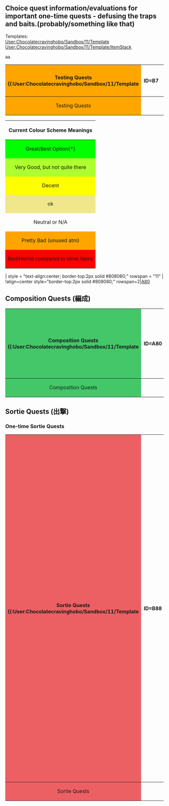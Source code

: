 ==Choice quest information/evaluations for important one-time quests - defusing the traps and baits.(probably/something like that)==

Templates:
<br>[[User:Chocolatecravinghobo/Sandbox/11/Template]]
<br>[[User:Chocolatecravinghobo/Sandbox/11/Template/ItemStack]]


{{:User:Chocolatecravinghobo/Sandbox/11/Template/ItemStack|{{Item/Card|Development Material|size=75px}}|2|8}}

aa


{| border="1" cellpadding="1" cellspacing="1" class="article-table" 
|-
!align=center colspan=7 style="background:Orange"|Testing Quests
{{:User:Chocolatecravinghobo/Sandbox/11/Template
|ID=B7
|Bad=a
|Choice_1_reward_1={{QuestRewardItem|Development Material|qty=2|stars=8}}
|Choice_1_reward_1_color=red
|Choice_1_reward_2={{QuestRewardItem|Development Material|qty=7|stars=8}}
|Choice_1_comment=finally
|Choice_2_reward_1={{QuestRewardItem|Development Material|qty=4|stars=3}}
|Choice_2_reward_1_color=brown
|Choice_2_reward_2={{QuestRewardItem|Development Material|qty=2|stars=6}}
|Choice_2_reward_2_color=orange
|Choice_2_comment=this took all night to get working
}}
{{:User:Chocolatecravinghobo/Sandbox/11/Template
|ID=B8
|Warning=yea nah don't do this quest
|Choice_1_reward_1={{QuestRewardItem|Development Material|qty=2|stars=5}}
|Choice_1_reward_1_color=red
|Choice_1_reward_2={{QuestRewardItem|Development Material|qty=7}}
|Choice_1_reward_3={{QuestRewardItem|Development Material|stars=6}}
|Choice_1_reward_3_color=yellow
|Choice_1_comment=now I can sleep
}}
|-
!align=center colspan="7" style="background:Orange"|Testing Quests
|}

<!--
{{:User:Chocolatecravinghobo/Sandbox/11/Template
|ID=
|Bad=a
|Choice_1_reward_1={{QuestReward||qty=|stars=}}
|Choice_1_reward_1_color=
|Choice_1_reward_2={{QuestReward||qty=|stars=}}
|Choice_1_reward_2_color=
|Choice_1_reward_3=
|Choice_1_reward_3_color=
|Choice_1_comment=

|Choice_2_reward_1={{QuestReward||qty=|stars=}}
|Choice_2_reward_1_color=
|Choice_2_reward_2={{QuestReward||qty=|stars=}}
|Choice_2_reward_2_color=
|Choice_2_reward_3={{QuestReward||qty=|stars=}}
|Choice_2_reward_3_color=
|Choice_2_comment=
}}
-->

{| border="1" cellpadding="1" cellspacing="1" class="article-table"
|-
!align=center|Current Colour Scheme Meanings
|-
|align=center style="background:lime"|Great/Best Option(*)
|-
|align=center style="background:greenyellow"|Very Good, but not quite there
|-
|align=center style="background:yellow"|Decent
|-
|align=center style="background:khaki"|ok
|-
|align=center |Neutral or N/A
|-
|align=center style="background:orange"|Pretty Bad (unused atm)
|-
|align=center style="background:red"|Bad/Horrid compared to other items
|}



| style = "text-align:center; border-top:2px solid #808080;" rowspan = "11" |
!align=center style="border-top:2px solid #808080;" rowspan=2|[[Quests#A80|A80]]


{{Detail|button=true|target=lesser|show_text=Showing less important quests|hide_text=Show less important quests|}}

==Composition Quests (編成)==
{{QuestHeader|Composition}}

{| border="1" cellpadding="1" cellspacing="1" class="article-table"
|-
!align=center colspan=7 style="background:#43C769"|Composition Quests {{Detail|button=true|target=lesser|show_text=Showing less important quests|hide_text=Show less important quests|}}
{{:User:Chocolatecravinghobo/Sandbox/11/Template
|ID=A80
|Choice_1_reward_1={{QuestRewardEquip|F6F-3}}
|Choice_1_reward_1_color=
|Choice_1_reward_2={{QuestRewardEquip|F4U-1D}}
|Choice_1_reward_2_color=lime
|Choice_1_comment=[[F4U-1D]] is a great fighter-bomber, only available here and {{ShipLink|Intrepid}} stock.<br><br>[[F6F-3]] is available from the next Saratoga quest, stock from {{ShipLink|Intrepid}} and can be converted from [[F4F-4]].

|Choice_2_reward_1={{QuestRewardEquip|TBF}}
|Choice_2_reward_1_color=lime
|Choice_2_reward_2={{QuestRewardItem|New Model Aerial Armament Material}}
|Choice_2_reward_2_color=
|Choice_2_comment=Need a total of 3 TBF for quests [[Quests#F62|F62]] & [[Quests#F91|F91]].<br>If you already have 3 or more [[TBF]] then you ''can'' grab the Air Mats.
}}
{{:User:Chocolatecravinghobo/Sandbox/11/Template
|ID=A82
|Bad=a
|Choice_1_reward_1={{QuestRewardItem|Food Supply Ship Irako|qty=2}}
|Choice_1_reward_1_color=
|Choice_1_reward_2={{QuestRewardItem|Furniture Fairy}}
|Choice_1_reward_2_color=lime
|Choice_1_reward_3={{QuestRewardItem|New Model Gun Mount Improvement Material}}
|Choice_1_reward_3_color=yellow
|Choice_1_comment=Easy Furniture fairy. <br><br>Grab gun mat if you don't care about furniture whatsoever
}}
{{:User:Chocolatecravinghobo/Sandbox/11/Template
|ID=A83
|Bad=a
|Choice_1_reward_1={{QuestRewardEquip|Combat Ration (Special Onigiri)|qty=2}}
|Choice_1_reward_1_color=
|Choice_1_reward_2={{QuestRewardItem|Furniture Fairy}}
|Choice_1_reward_2_color=lime
|Choice_1_comment=Rations are temporary, Furniture is forever.
}}
{{:User:Chocolatecravinghobo/Sandbox/11/Template
|ID=A90
|Bad=a
|Choice_1_reward_1={{QuestRewardEquip|Combat Ration|qty=2}}
|Choice_1_reward_1_color=
|Choice_1_reward_2={{QuestRewardItem|Instant Repair Material|qty=3}}
|Choice_1_reward_2_color=
|Choice_1_comment=Likely Combat Ration for 1-2 days of easy upgrade +1 screw.<br>Instant Repair if full on equipment
}}
{{:User:Chocolatecravinghobo/Sandbox/11/Template
|ID=A91
|Bad=a
|Choice_1_reward_1={{QuestRewardItem|Instant Repair Material|qty=5}}
|Choice_1_reward_1_color=
|Choice_1_reward_2={{QuestRewardItem|Furniture Fairy}}
|Choice_1_reward_2_color=lime
|Choice_1_comment=Damage is temporary, Furniture is forever.
}}
{{:User:Chocolatecravinghobo/Sandbox/11/Template
|ID=A92
|Bad=a
|Choice_1_reward_1={{QuestRewardEquip|41cm Twin Gun Mount|qty=2}}
|Choice_1_reward_1_color=
|Choice_1_reward_2={{QuestRewardItem|New Model Gun Mount Improvement Material}}
|Choice_1_reward_2_color=lime
|Choice_1_reward_3={{QuestRewardItem|Development Material|qty=8}}
|Choice_1_reward_3_color=
|Choice_1_comment=No contest
}}
|-
!align=center colspan=7 style="background:#43C769"|Composition Quests {{Detail|button=true|target=lesser|show_text=Showing less important quests|hide_text=Show less important quests|}}
|}

==Sortie Quests (出撃)==
===One-time Sortie Quests===
{{QuestHeader|Sortie|One-time Sortie}}

{| border="1" cellpadding="1" cellspacing="1" class="article-table"
|-
!align=center colspan=7 style="background:#EC6063"|Sortie Quests {{Detail|button=true|target=lesser|show_text=Showing less important quests|hide_text=Show less important quests|}}
{{:User:Chocolatecravinghobo/Sandbox/11/Template
|ID=B88
|Choice_1_reward_1={{QuestRewardEquip|Type 2 Seaplane Fighter Kai}}
|Choice_1_reward_1_color=yellow
|Choice_1_reward_2={{QuestRewardEquip|PBY-5A Catalina}}
|Choice_1_reward_2_color=yellowgreen
|Choice_1_comment=Seaplane Fighters are important, you want up to 8 of them.<br>{{Equipment/Link|Type 2 Seaplane Fighter Kai}} can be can be converted from {{Equipment/Link|Type 0 Reconnaissance Seaplane}}.<br>This gives you an easy quick one and saves time & screws.<br><br>{{Equipment/Link|PBY-5A Catalina}} is a LBAS range extender which is useful and important, though just a worse version of {{Equipment/Link|Type 2 Large Flying Boat}}. <br>However {{Equipment/Link|PBY-5A Catalina}} is currently only obtainable from here and may not be obtainable at all in the future.<br><br>No obvious choice here but I lean on recommending picking {{Equipment/Link|PBY-5A Catalina}} and then making at least two {{Equipment/Link|Type 2 Seaplane Fighter Kai}} through Akashi.
}}
{{:User:Chocolatecravinghobo/Sandbox/11/Template
|ID=B89
|Bad=a
|Choice_1_reward_1={{QuestRewardEquip|Improved Kanhon Type Turbine}}
|Choice_1_reward_1_color=lime
|Choice_1_reward_2={{QuestRewardEquip|Enhanced Kanhon Type Boiler}}
|Choice_1_reward_2_color=yellow
|Choice_1_comment=The boiler and its better version are stock equipment of many ships. For some, Turbines may be harder to come by. However both are for increasing the speed of ships though.<br>Both craftable development.
}}
{{:User:Chocolatecravinghobo/Sandbox/11/Template
|ID=B95
|Bad=a
|Choice_1_reward_1={{QuestRewardEquip|Kyoufuu Kai}}
|Choice_1_reward_1_color=lime
|Choice_1_reward_2={{QuestRewardEquip|New Kanhon Design Anti-torpedo Bulge (Medium)}}
|Choice_1_reward_2_color=red
|Choice_1_comment=Free High-tier seaplane fighter<br>The bulge is bait for the lesser-informed.
}}
{{:User:Chocolatecravinghobo/Sandbox/11/Template
|ID=B101
|Bad=a
|Choice_1_reward_1={{QuestRewardItem|Medal}}
|Choice_1_reward_1_color=
|Choice_1_reward_2={{QuestRewardItem|New Model Gun Mount Improvement Material}}
|Choice_1_reward_2_color=
|Choice_1_reward_3={{QuestRewardEquip|Type 0 Fighter Model 63 (Fighter-bomber)}}
|Choice_1_reward_3_color=yellow
|Choice_1_comment=You'll likely never use it but it's worth more & rarer than the other two items.<br>However, you are already guaranteed a [[Type 0 Fighter Model 63 (Fighter-bomber)]] from [[Quests#B96|B96]].<br>If you think its worthless and you're never going to need it, grab either other option.
}}
{{:User:Chocolatecravinghobo/Sandbox/11/Template
|ID=B102
|Bad=a
|Choice_1_reward_1=
|Choice_1_reward_1_color=
|Choice_1_reward_2=
|Choice_1_reward_2_color=
|Choice_1_reward_3=
|Choice_1_reward_3_color=
|Choice_1_comment=
}}
{{:User:Chocolatecravinghobo/Sandbox/11/Template
|ID=B103
|Bad=a
|Choice_1_reward_1=
|Choice_1_reward_1_color=
|Choice_1_reward_2=
|Choice_1_reward_2_color=
|Choice_1_comment=
}}
{{:User:Chocolatecravinghobo/Sandbox/11/Template
|ID=B105
|Choice_1_reward_1={{QuestRewardEquip|F6F-3}}
|Choice_1_reward_1_color=lime
|Choice_1_reward_2={{QuestRewardItem|Skilled Crew Member}}
|Choice_1_reward_2_color=red
|Choice_1_reward_3={{QuestRewardItem|New Model Aerial Armament Material}}
|Choice_1_reward_3_color=red
|Choice_1_comment=No contest

|Choice_2_reward_1={{QuestRewardEquip|TBF}}
|Choice_2_reward_1_color=
|Choice_2_reward_2={{QuestRewardEquip|Night Operation Aviation Personnel}}
|Choice_2_reward_2_color=lime
|Choice_2_comment=No contest*<br>[[TBF]] is stock from event ships.
}}
{{:User:Chocolatecravinghobo/Sandbox/11/Template
|ID=B106
|Choice_1_reward_1={{QuestRewardEquip|TBF}}
|Choice_1_reward_1_color=red
|Choice_1_reward_2={{QuestRewardEquip|Night Operation Aviation Personnel + Skilled Deckhands}}
|Choice_1_reward_2_color=lime
|Choice_1_reward_3={{QuestRewardItem|New Model Aerial Armament Material}}
|Choice_1_reward_3_color=red
|Choice_1_comment='''NO CONTEST'''

|Choice_2_reward_1={{QuestRewardItem|Reinforcement Expansion}}
|Choice_2_reward_1_color=lime
|Choice_2_reward_2={{QuestRewardItem|New Model Aerial Armament Material}}
|Choice_2_reward_2_color=
|Choice_2_reward_3={{QuestRewardItem|Skilled Crew Member}}
|Choice_2_reward_3_color=
|Choice_2_comment=Always need more holepunches
}}
{{:User:Chocolatecravinghobo/Sandbox/11/Template
|ID=B109
|Bad=a
|Choice_1_reward_1=
|Choice_1_reward_1_color=
|Choice_1_reward_2=
|Choice_1_reward_2_color=
|Choice_1_reward_3=
|Choice_1_reward_3_color=
|Choice_1_comment=
}}
{{:User:Chocolatecravinghobo/Sandbox/11/Template
|ID=B110
|Bad=a
|Choice_1_reward_1=
|Choice_1_reward_1_color=
|Choice_1_reward_2=
|Choice_1_reward_2_color=
|Choice_1_reward_3=
|Choice_1_reward_3_color=
|Choice_1_comment=
}}
{{:User:Chocolatecravinghobo/Sandbox/11/Template
|ID=B111
|Bad=a
|Choice_1_reward_1=
|Choice_1_reward_1_color=
|Choice_1_reward_2=
|Choice_1_reward_2_color=
|Choice_1_comment=

|Choice_2_reward_1=
|Choice_2_reward_1_color=
|Choice_2_reward_2=
|Choice_2_reward_2_color=
|Choice_2_reward_3=
|Choice_2_reward_3_color=
|Choice_2_comment=
}}
{{:User:Chocolatecravinghobo/Sandbox/11/Template
|ID=B112
|Bad=a
|Choice_1_reward_1=
|Choice_1_reward_1_color=
|Choice_1_reward_2=
|Choice_1_reward_2_color=
|Choice_1_reward_3=
|Choice_1_reward_3_color=
|Choice_1_comment=

|Choice_2_reward_1=
|Choice_2_reward_1_color=
|Choice_2_reward_2=
|Choice_2_reward_2_color=
|Choice_2_reward_3=
|Choice_2_reward_3_color=
|Choice_2_comment=
}}
{{:User:Chocolatecravinghobo/Sandbox/11/Template
|ID=B113
|Bad=a
|Choice_1_reward_1=
|Choice_1_reward_1_color=
|Choice_1_reward_2=
|Choice_1_reward_2_color=
|Choice_1_comment=

|Choice_2_reward_1=
|Choice_2_reward_1_color=
|Choice_2_reward_2=
|Choice_2_reward_2_color=
|Choice_2_reward_3=
|Choice_2_reward_3_color=
|Choice_2_comment=
}}
{{:User:Chocolatecravinghobo/Sandbox/11/Template
|ID=B114
|Bad=a
|Choice_1_reward_1=
|Choice_1_reward_1_color=
|Choice_1_reward_2=
|Choice_1_reward_2_color=
|Choice_1_comment=
}}
{{:User:Chocolatecravinghobo/Sandbox/11/Template
|ID=B115
|Bad=a
|Choice_1_reward_1=
|Choice_1_reward_1_color=
|Choice_1_reward_2=
|Choice_1_reward_2_color=
|Choice_1_comment=

|Choice_2_reward_1=
|Choice_2_reward_1_color=
|Choice_2_reward_2=
|Choice_2_reward_2_color=
|Choice_2_comment=
}}
{{:User:Chocolatecravinghobo/Sandbox/11/Template
|ID=B117
|Choice_1_reward_1={{QuestRewardItem|Furniture Fairy}}
|Choice_1_reward_1_color=yellow
|Choice_1_reward_2={{QuestRewardItem|New Model Gun Mount Improvement Material}}
|Choice_1_reward_2_color=
|Choice_1_reward_3={{QuestRewardItem|Action Report}}
|Choice_1_reward_3_color=yellow
|Choice_1_comment=1 Action Report > 1 NewGunMat<br>Furniture Fairy vs Action report up to you

|Choice_2_reward_1={{QuestRewardItem|Medal|qty=2}}
|Choice_2_reward_1_color=red
|Choice_2_reward_2={{QuestRewardItem|Prototype Flight Deck Catapult}}
|Choice_2_reward_2_color=lime
|Choice_2_reward_3={{QuestRewardEquip|12.7cm Twin Gun Mount Model D Kai 2}}
|Choice_2_reward_3_color=red
|Choice_2_comment=Pult >>>> 12.7cm D K2<br>You get too many of these guns when K2ing Yuugumo-class anyway.
}}
{{:User:Chocolatecravinghobo/Sandbox/11/Template
|ID=B118
<!--|Choice_1_reward_1={{QuestRewardItem|Skilled Crew Member}}
|Choice_1_reward_1_color=
|Choice_1_reward_2={{QuestRewardItem|New Model Aerial Armament Material}}
|Choice_1_reward_2_color=
|Choice_1_reward_3={{QuestRewardItem|Improvement Material|qty=4}}
|Choice_1_reward_3_color=
|Choice_1_comment=-->

|Choice_2_reward_1={{QuestRewardEquip|Zuiun (634 Air Group)}}
|Choice_2_reward_1_color=red
|Choice_2_reward_2={{QuestRewardEquip|Suisei Model 22 (634 Air Group)}}
|Choice_2_reward_2_color=lime
|Choice_2_reward_3={{QuestRewardItem|New Model Gun Mount Improvement Material|qty=2}}
|Choice_2_reward_3_color=red
|Choice_2_comment=Shouldn't be a choice quest
}}
{{:User:Chocolatecravinghobo/Sandbox/11/Template
|ID=B119
|Bad=a
|Choice_1_reward_1={{QuestRewardEquip|Type 96 Fighter|qty=3}}
|Choice_1_reward_1_color=
|Choice_1_reward_2={{QuestRewardEquip|Type 99 Dive Bomber|qty=3}}
|Choice_1_reward_2_color=
|Choice_1_reward_3={{QuestRewardEquip|Type 0 Fighter Model 21|qty=2}}
|Choice_1_reward_3_color=yellow
|Choice_1_comment=Model 21 is used more for quests/improvement fodder.<br>If you're just gonna scrap the planes grab T99Dive.

|Choice_2_reward_1={{QuestRewardEquip|Shiden Kai 2|qty=2}}
|Choice_2_reward_1_color=
|Choice_2_reward_2={{QuestRewardItem|Medal}}
|Choice_2_reward_2_color=
|Choice_2_reward_3={{QuestRewardItem|Action Report}}
|Choice_2_reward_3_color=lime
|Choice_2_comment=Action Report > 1Medal
}}
{{:User:Chocolatecravinghobo/Sandbox/11/Template
|ID=B120
|Bad=a
|Choice_1_reward_1={{QuestRewardItem|Instant Repair Material|qty=5}}
|Choice_1_reward_1_color=
|Choice_1_reward_2={{QuestRewardItem|Action Report}}
|Choice_1_reward_2_color=lime
|Choice_1_comment=

|Choice_2_reward_1={{QuestRewardEquip|Type 22 Surface Radar|qty=2}}
|Choice_2_reward_1_color=
|Choice_2_reward_2={{QuestRewardItem|Improvement Material|qty=4}}
|Choice_2_reward_2_color=lime
|Choice_2_comment=
}}
{{:User:Chocolatecravinghobo/Sandbox/11/Template
|ID=B121
|Bad=a
|Choice_1_reward_1=
|Choice_1_reward_1_color=
|Choice_1_reward_2=
|Choice_1_reward_2_color=
|Choice_1_reward_3=
|Choice_1_reward_3_color=
|Choice_1_comment=
}}
{{:User:Chocolatecravinghobo/Sandbox/11/Template
|ID=B122
|Bad=a
|Choice_1_reward_1={{QuestRewardEquip|12.7cm Twin High-angle Gun Mount (Late Model)|qty=2}}
|Choice_1_reward_1_color=
|Choice_1_reward_2={{QuestRewardItem|Instant Repair Material|qty=8}}
|Choice_1_reward_2_color=
|Choice_1_reward_3={{QuestRewardItem|Medal}}
|Choice_1_reward_3_color=lime
|Choice_1_comment=
}}
{{:User:Chocolatecravinghobo/Sandbox/11/Template
|ID=B123
|Choice_1_reward_1={{QuestRewardEquip|Type 3 Active Sonar}}
|Choice_1_reward_1_color=
|Choice_1_reward_2={{QuestRewardEquip|12.7cm Single High-angle Gun Mount (Late Model)}}
|Choice_1_reward_2_color=
|Choice_1_reward_3={{QuestRewardItem|Furniture Fairy}}
|Choice_1_reward_3_color=lime
|Choice_1_comment=Easy Furniture.

|Choice_2_reward_1={{QuestRewardItem|Action Report}}
|Choice_2_reward_1_color=red
|Choice_2_reward_2={{QuestRewardEquip|12.7cm Twin Gun Mount Model C Kai 2}}
|Choice_2_reward_2_color=red
|Choice_2_reward_3={{QuestRewardEquip|61cm Quadruple (Oxygen) Torpedo Mount Late Model}}
|Choice_2_reward_3_color=lime
|Choice_2_comment='''No Contest.'''<br>Currently the only way to obtain this valuable torpedo.
}}
{{:User:Chocolatecravinghobo/Sandbox/11/Template
|ID=B124
|Choice_1_reward_1={{QuestRewardItem|Furniture Fairy}}
|Choice_1_reward_1_color=lime
|Choice_1_reward_2={{QuestRewardEquip|12.7cm Twin Gun Mount Model B Kai 2|qty=3}}
|Choice_1_reward_2_color=
|Choice_1_reward_3={{QuestRewardEquip|Daihatsu Landing Craft}}
|Choice_1_reward_3_color=
|Choice_1_comment=Easy Furniture.<br>Getting 12 Daihatsu is easy with the amount of ships and quests that give it.

|Choice_2_reward_1={{QuestRewardItem|Development Material|qty=8}}
|Choice_2_reward_1_color=red
|Choice_2_reward_2={{QuestRewardItem|Improvement Material|qty=4}}
|Choice_2_reward_2_color=red
|Choice_2_reward_3={{QuestRewardEquip|Type 0 Passive Sonar}}
|Choice_2_reward_3_color=lime
|Choice_2_comment=No Contest.<br>Currently the only way to obtain this one of a kind, niche large sonar.
}}
{{:User:Chocolatecravinghobo/Sandbox/11/Template
|ID=B125
|Bad=a
|Choice_1_reward_1={{QuestRewardItem|Medal}}
|Choice_1_reward_1_color=
|Choice_1_reward_2={{QuestRewardItem|Reinforcement Expansion}}
|Choice_1_reward_2_color=lime
|Choice_1_comment=Easy holepunch.

|Choice_2_reward_1={{QuestRewardItem|New Model Gun Mount Improvement Material|qty=2}}
|Choice_2_reward_1_color=yellow
|Choice_2_reward_2={{QuestRewardEquip|Searchlight|qty=2}}
|Choice_2_reward_2_color=
|Choice_2_reward_3={{QuestRewardItem|Action Report}}
|Choice_2_reward_3_color=yellow
|Choice_2_comment=
}}
{{:User:Chocolatecravinghobo/Sandbox/11/Template
|ID=B126
|Bad=a
|Choice_1_reward_1=
|Choice_1_reward_1_color=
|Choice_1_reward_2=
|Choice_1_reward_2_color=
|Choice_1_reward_3=
|Choice_1_reward_3_color=
|Choice_1_comment=

|Choice_2_reward_1=
|Choice_2_reward_1_color=
|Choice_2_reward_2=
|Choice_2_reward_2_color=
|Choice_2_comment=
}}
{{:User:Chocolatecravinghobo/Sandbox/11/Template
|ID=B127
|Bad=a
|Choice_1_reward_1={{QuestRewardEquip|Type 0 Fighter Model 21|qty=3}}
|Choice_1_reward_1_color=
|Choice_1_reward_2={{QuestRewardEquip|Type 0 Fighter Model 32|qty=2}}
|Choice_1_reward_2_color=
|Choice_1_reward_3={{QuestRewardItem|Furniture Fairy}}
|Choice_1_reward_3_color=lime
|Choice_1_comment=Easy Furniture.

|Choice_2_reward_1={{QuestRewardItem|Improvement Material|qty=4}}
|Choice_2_reward_1_color=
|Choice_2_reward_2={{QuestRewardEquip|Type 22 Surface Radar|qty=3}}
|Choice_2_reward_2_color=
|Choice_2_reward_3={{QuestRewardItem|New Model Aerial Armament Material|qty=2}}
|Choice_2_reward_3_color=lime
|Choice_2_comment=2NewAirMats > 4screws
}}
{{:User:Chocolatecravinghobo/Sandbox/11/Template
|ID=B128
|Choice_1_reward_1={{QuestRewardItem|Action Report}}
|Choice_1_reward_1_color=
|Choice_1_reward_2={{QuestRewardEquip|Type 96 150cm Searchlight}}
|Choice_1_reward_2_color=lime
|Choice_1_reward_3={{QuestRewardItem|Medal}}
|Choice_1_reward_3_color=
|Choice_1_comment=Take Large Searchlight so you never need to make one.<br>It sees rare use but helps when you need it.<br>If you already have one, take Action Report.
}}
{{:User:Chocolatecravinghobo/Sandbox/11/Template
|ID=B129
|Choice_1_reward_1={{QuestRewardEquip|41cm Twin Gun Mount|qty=4}}
|Choice_1_reward_1_color=
|Choice_1_reward_2={{QuestRewardEquip|Type 91 Armor Piercing Shell|qty=2}}
|Choice_1_reward_2_color=
|Choice_1_reward_3={{QuestRewardEquip|Type 3 Shell|qty=2}}
|Choice_1_reward_3_color=
|Choice_1_comment=Whatever you need as improvement fodder, likely 41cm.

|Choice_2_reward_1={{QuestRewardItem|Action Report}}
|Choice_2_reward_1_color=red
|Choice_2_reward_2={{QuestRewardEquip|Prototype 46cm Twin Gun Mount}}
|Choice_2_reward_2_color=red
|Choice_2_reward_3={{QuestRewardEquip|Prototype Nanzan}}
|Choice_2_reward_3_color=lime
|Choice_2_comment=Currently the only way to obtain {{Equipment/Link|Prototype Nanzan}}, as is one of the few dive bombers that can attack installations.<br>{{Equipment/Link|Prototype 46cm Twin Gun Mount}} is easily obtainable from the next quest, [[Quests#B130|B130]].
}}
{{:User:Chocolatecravinghobo/Sandbox/11/Template
|ID=B130
|Choice_1_reward_1={{QuestRewardItem|New Model Gun Mount Improvement Material}}
|Choice_1_reward_1_color=red
|Choice_1_reward_2={{QuestRewardItem|Improvement Material|qty=5}}
|Choice_1_reward_2_color=red
|Choice_1_reward_3={{QuestRewardEquip|Prototype 46cm Twin Gun Mount}}
|Choice_1_reward_3_color=lime
|Choice_1_comment=Currently the only way to obtain {{Equipment/Link|Prototype 46cm Twin Gun Mount}} (aside from above quest, [[Quests#B129|B129]])<br>note: {{color|red|DO NOT UPGRADE IT}}. <br>It's an awful gun and not worth any investments, and if you upgrade it even once it can't be used as fodder for making an additional {{Equipment/Link|41cm Twin Gun Mount Kai Ni}} from {{Equipment/Link|41cm Triple Gun Mount Kai}} from Akashi's Arsenal.
}}
{{:User:Chocolatecravinghobo/Sandbox/11/Template
|ID=B131
|Bad=a
|Choice_1_reward_1=
|Choice_1_reward_1_color=
|Choice_1_reward_2=
|Choice_1_reward_2_color=
|Choice_1_comment=
}}
{{:User:Chocolatecravinghobo/Sandbox/11/Template
|ID=B132
|Choice_1_reward_1={{QuestRewardEquip|S-51J}}
|Choice_1_reward_1_color=lime
|Choice_1_reward_2={{QuestRewardItem|Medal|qty=2}}
|Choice_1_reward_2_color=red
|Choice_1_comment='''SHOULD NOT BE A CHOICE QUEST, WHAT IS TANAKA SMOKING???'''
}}
{{:User:Chocolatecravinghobo/Sandbox/11/Template
|ID=B133
|Bad=a
|Choice_1_reward_1=
|Choice_1_reward_1_color=
|Choice_1_reward_2=
|Choice_1_reward_2_color=
|Choice_1_reward_3=
|Choice_1_reward_3_color=
|Choice_1_comment=
}}
{{:User:Chocolatecravinghobo/Sandbox/11/Template
|ID=B134
|Bad=a
|Choice_1_reward_1={{QuestRewardItem|Furniture Box (Large)|qty=8}}
|Choice_1_reward_1_color=
|Choice_1_reward_2={{QuestRewardItem|Reinforcement Expansion}}
|Choice_1_reward_2_color=lime
|Choice_1_reward_3={{QuestRewardItem|Medal}}
|Choice_1_reward_3_color=
|Choice_1_comment=Easy holepunch.
}}
{{:User:Chocolatecravinghobo/Sandbox/11/Template
|ID=B135
|Bad=a
|Choice_1_reward_1=
|Choice_1_reward_1_color=
|Choice_1_reward_2=
|Choice_1_reward_2_color=
|Choice_1_reward_3=
|Choice_1_reward_3_color=
|Choice_1_comment=
}}
{{:User:Chocolatecravinghobo/Sandbox/11/Template
|ID=B136
|Bad=a
|Choice_1_reward_1={{QuestRewardItem|New Model Gun Mount Improvement Material}}
|Choice_1_reward_1_color=
|Choice_1_reward_2={{QuestRewardEquip|Type 13 Air Radar|qty=3}}
|Choice_1_reward_2_color=
|Choice_1_reward_3={{QuestRewardItem|Furniture Fairy}}
|Choice_1_reward_3_color=lime
|Choice_1_comment=Easy Furniture.
}}
{{:User:Chocolatecravinghobo/Sandbox/11/Template
|ID=B137
|Bad=a
|Choice_1_reward_1=
|Choice_1_reward_1_color=
|Choice_1_reward_2=
|Choice_1_reward_2_color=
|Choice_1_reward_3=
|Choice_1_reward_3_color=
|Choice_1_comment=
}}
{{:User:Chocolatecravinghobo/Sandbox/11/Template
|ID=B138
|Bad=a
|Choice_1_reward_1={{QuestRewardItem|New Model Aerial Armament Material}}
|Choice_1_reward_1_color=
|Choice_1_reward_2={{QuestRewardItem|Reinforcement Expansion}}
|Choice_1_reward_2_color=lime
|Choice_1_reward_3={{QuestRewardItem|Furniture Fairy}}
|Choice_1_reward_3_color=
|Choice_1_comment=Easy holepunch.
}}
{{:User:Chocolatecravinghobo/Sandbox/11/Template
|ID=B140
|Choice_1_reward_1={{QuestRewardEquip|Type 2 Depth Charge|qty=2}}
|Choice_1_reward_1_color=lime
|Choice_1_reward_2={{QuestRewardEquip|Daihatsu Landing Craft|qty=2}}
|Choice_1_reward_2_color=
|Choice_1_reward_3={{QuestRewardItem|Furniture Fairy}}
|Choice_1_reward_3_color=
|Choice_1_comment={{Equipment/Link|Type 2 Depth Charge}} are hard to acquire and aren't really worth converting from {{Equipment/Link|Type 95 Depth Charge}}.<br><br>If you already have 6+ of them, you can consider skipping out and grabbing the Furniture Fairy instead.
}}
{{:User:Chocolatecravinghobo/Sandbox/11/Template
|ID=B141
|Choice_1_reward_1={{QuestRewardItem|Development Material|qty=12}}
|Choice_1_reward_1_color=red
|Choice_1_reward_2={{QuestRewardEquip|Type D Kouhyouteki Kai (Kouryuu Kai)}}
|Choice_1_reward_2_color=lime
|Choice_1_reward_3={{QuestRewardItem|Improvement Material|qty=6}}
|Choice_1_reward_3_color=red
|Choice_1_comment='''SHOULD NOT BE A CHOICE QUEST'''
}}
{{:User:Chocolatecravinghobo/Sandbox/11/Template
|ID=B142
|Bad=a
|Choice_1_reward_1={{QuestRewardEquip|Underway Replenishment|qty=3}}
|Choice_1_reward_1_color=yellow
|Choice_1_reward_2={{QuestRewardItem|Instant Repair Material|qty=6}}
|Choice_1_reward_2_color=
|Choice_1_reward_3={{QuestRewardEquip|Combat Ration (Special Onigiri)|qty=2}}
|Choice_1_reward_3_color=
|Choice_1_comment=Free Underway Replenishment, grab buckets if you think you have far too many.

|Choice_2_reward_1={{QuestRewardItem|New Model Gun Mount Improvement Material}}
|Choice_2_reward_1_color=
|Choice_2_reward_2={{QuestRewardItem|New Model Rocket Development Material}}
|Choice_2_reward_2_color=yellow
|Choice_2_reward_3={{QuestRewardFurniture|474}}
|Choice_2_reward_3_color=lime
|Choice_2_comment=Furniturecolle<br>NewRocketMats for those who don't care for furniture.
}}
{{:User:Chocolatecravinghobo/Sandbox/11/Template
|ID=B143
|Warning=If you have 4 or more Tokai, consider not completing this quest until a later date
|Choice_1_reward_1={{QuestRewardEquip|Underway Replenishment|qty=2}}
|Choice_1_reward_1_color=yellow
|Choice_1_reward_2={{QuestRewardItem|Instant Repair Material|qty=6}}
|Choice_1_reward_2_color=
|Choice_1_reward_3={{QuestRewardEquip|25mm Triple Autocannon Mount|qty=2}}
|Choice_1_reward_3_color=
|Choice_1_comment=Free Underway Replenishment, grab buckets if you think you have far too many.

|Choice_2_reward_1={{QuestRewardEquip|Prototype Toukai}}
|Choice_2_reward_1_color=lime
|Choice_2_reward_2={{QuestRewardEquip|Prototype Keiun (Carrier-based Reconnaissance Model)}}
|Choice_2_reward_2_color=khaki
|Choice_2_comment=Take Prototype Toukai if you have less than 4.<br><br>If you have more than 4, I'd recommend leaving this quest for a later date to see if you need any or if one option suddenly becomes more useful.<br>However if you've already completed the quest and need to turn it in, a 5th Toukai could be a niche option for LBAS regarding subs at preboss and one at boss.<br>Prototype Keiun allows you to make a 3rd jet if you somehow have materials for it, though likely wouldn't be very useful.<br>Or you could gamble that Prototype Keiun will be needed/useful for future jet equipment.
}}
{{:User:Chocolatecravinghobo/Sandbox/11/Template
|ID=B144
|Choice_1_reward_1={{QuestRewardItem|New Model Gun Mount Improvement Material|qty=2}}
|Choice_1_reward_1_color=red
|Choice_1_reward_2={{QuestRewardEquip|35.6cm Twin Gun Mount Kai Ni}}
|Choice_1_reward_2_color=lime
|Choice_1_comment='''SHOULD NOT BE A CHOICE QUEST'''

|Choice_2_reward_1={{QuestRewardEquip|Type 0 Reconnaissance Seaplane Model 11B|stars=2}}
|Choice_2_reward_1_color=khaki
|Choice_2_reward_2={{QuestRewardEquip|New Kanhon Design Anti-torpedo Bulge (Large)|stars=2}}
|Choice_2_reward_2_color=lime
|Choice_2_reward_3={{QuestRewardItem|Action Report}}
|Choice_2_reward_3_color=
|Choice_2_comment=Note, this is the non-skilled 11B. YuraK2 also has it as stock.<br>The bulge is the far better option here in sheer screw cost.<br>If you want more 11B, dupe Yura.
}}
{{:User:Chocolatecravinghobo/Sandbox/11/Template
|ID=B145
|Choice_1_reward_1={{QuestRewardEquip|Swordfish (Seaplane Model)|qty=2}}
|Choice_1_reward_1_color=greenyellow
|Choice_1_reward_2={{QuestRewardEquip|S9 Osprey|qty=2}}
|Choice_1_reward_2_color=red
|Choice_1_reward_3={{QuestRewardEquip|Swordfish Mk.III Kai (Seaplane Model)}}
|Choice_1_reward_3_color=lime
|Choice_1_comment=Can be a very tough decision for you to evaluate.<br><br>Picking the single {{Equipment/Link|Swordfish Mk.III Kai (Seaplane Model)}} immediately gets you a good equip and doesn't cost any screws.<br><br>Picking the two {{Equipment/Link|Swordfish (Seaplane Model)}} allows you to eventually double the equipment worth you get, but requires a hefty screw investment.<br>You'll end up converting both to {{Equipment/Link|Swordfish Mk.II Kai (Reconnaissance Seaplane Model)}}, and from there use one or both to convert {{Equipment/Link|S9 Osprey}}(consumes the SwordfishMK.II) to {{Equipment/Link|Swordfish Mk.III Kai (Seaplane Model)}}.<br>Note: This quest is currently the only way to obtain {{Equipment/Link|Swordfish (Seaplane Model)}}.

|Choice_2_reward_1={{QuestRewardItem|Improvement Material|qty=4}}
|Choice_2_reward_1_color=
|Choice_2_reward_2={{QuestRewardItem|New Model Aerial Armament Material}}
|Choice_2_reward_2_color=
|Choice_2_reward_3={{QuestRewardItem|Reinforcement Expansion}}
|Choice_2_reward_3_color=lime
|Choice_2_comment=Easy holepunch.
}}
{{:User:Chocolatecravinghobo/Sandbox/11/Template
|ID=B146
|Choice_1_reward_1={{QuestRewardItem|New Model Aerial Armament Material|qty=2}}
|Choice_1_reward_1_color=red
|Choice_1_reward_2={{QuestRewardEquip|Fairey Seafox Kai}}
|Choice_1_reward_2_color=lime
|Choice_1_comment='''NO CONTEST'''
}}
{{:User:Chocolatecravinghobo/Sandbox/11/Template
|ID=B147
|Bad=a
|Choice_1_reward_1={{QuestRewardItem|Improvement Material|qty=2}}
|Choice_1_reward_1_color=lime
|Choice_1_reward_2={{QuestRewardItem|Emergency Repair Material|qty=2}}
|Choice_1_reward_2_color=yellow
|Choice_1_reward_3={{QuestRewardItem|Instant Repair Material|qty=4}}
|Choice_1_reward_3_color=
|Choice_1_comment=Emergency Repair is consumable, Akashi upgrades are forever.

|Choice_2_reward_1={{QuestRewardEquip|Tenzan|qty=3}}
|Choice_2_reward_1_color=
|Choice_2_reward_2={{QuestRewardEquip|OS2U}}
|Choice_2_reward_2_color=
|Choice_2_comment=OS2U is Iowa stock, and overall rare, but a meh plane.<br>Grab if you wanna hoard.
}}
{{:User:Chocolatecravinghobo/Sandbox/11/Template
|ID=B148
|Bad=a
|Choice_1_reward_1={{QuestRewardEquip|F4F-3|qty=2|stars=3}}
|Choice_1_reward_1_color=
|Choice_1_reward_2={{QuestRewardEquip|TBD|qty=2|stars=3}}
|Choice_1_reward_2_color=
|Choice_1_reward_3={{QuestRewardItem|Development Material|qty=6}}
|Choice_1_reward_3_color=
|Choice_1_comment=All of these are bad, no right/wrong choice here for now.
}}
{{:User:Chocolatecravinghobo/Sandbox/11/Template
|ID=B149
|Bad=a
<!--
|Choice_1_reward_1={{QuestRewardItem|Improvement Material|qty=4}}
|Choice_1_reward_1_color=
|Choice_1_reward_2={{QuestRewardItem|Skilled Crew Member}}
|Choice_1_reward_2_color=
|Choice_1_reward_3={{QuestRewardEquip|Underway Replenishment|qty=3}}
|Choice_1_reward_3_color=
|Choice_1_comment=
-->
}}
{{:User:Chocolatecravinghobo/Sandbox/11/Template
|ID=B150
|Choice_1_reward_1={{QuestRewardItem|Prototype Flight Deck Catapult}}
|Choice_1_reward_1_color=red
|Choice_1_reward_2={{QuestRewardEquip|Lightweight ASW Torpedo (Initial Test Model)}}
|Choice_1_reward_2_color=lime
|Choice_1_reward_3={{QuestRewardItem|Remodel Blueprint}}
|Choice_1_reward_3_color=red
|Choice_1_comment='''SHOULD NOT BE A CHOICE QUEST'''<br>Whilst this quest offers up a Protopult, it isn't worth it.<br>This '''''20ASW Depth charge''''' is insane and worth much much much more than a single protopult.
}}
{{:User:Chocolatecravinghobo/Sandbox/11/Template
|ID=B151
|Choice_1_reward_1={{QuestRewardItem|Instant Repair Material|qty=4}}
|Choice_1_reward_1_color=
|Choice_1_reward_2={{QuestRewardItem|Development Material|qty=5}}
|Choice_1_reward_2_color=
|Choice_1_comment=Whatever you have less of.

|Choice_2_reward_1={{QuestRewardEquip|SK Radar}}
|Choice_2_reward_1_color=lime
|Choice_2_reward_2={{QuestRewardItem|New Model Aerial Armament Material|qty=2}}
|Choice_2_reward_2_color=
|Choice_2_comment=Currently the only way to obtain this radar.<br>Due to the screw cost it probably isn't worth converting but you might as well grab it for equipcolle and just horde it for a potential future date.
}}
{{:User:Chocolatecravinghobo/Sandbox/11/Template
|ID=B152
|Choice_1_reward_1={{QuestRewardItem|Development Material|qty=88}}
|Choice_1_reward_1_color=red
|Choice_1_reward_2={{QuestRewardItem|Prototype Flight Deck Catapult}}
|Choice_1_reward_2_color=lime
|Choice_1_reward_3={{QuestRewardEquip|TBF|stars=4}}
|Choice_1_reward_3_color=red
|Choice_1_comment='''SHOULD NOT BE A CHOICE QUEST'''<br>TBF Night Bomber conversion quest doesn't carry over improvements so the stars are meaningless.
}}
{{:User:Chocolatecravinghobo/Sandbox/11/Template
|ID=B153
|Choice_1_reward_1={{QuestRewardEquip|Prototype Shuusui}}
|Choice_1_reward_1_color=lime
|Choice_1_reward_2={{QuestRewardEquip|Type 1 Land-based Attack Aircraft Model 22A|stars=2}}
|Choice_1_reward_2_color=yellow
|Choice_1_reward_3={{QuestRewardEquip|Ka Type Observation Autogyro|qty=3|stars=3}}
|Choice_1_reward_3_color=red
|Choice_1_comment='''If you have less than 3 High-Altitude Land-Based Fighters, grab {{Equipment/Link|Prototype Shuusui}}, they are necessary.'''<br>If you have 3 or more grab {{Equipment/Link|Type 1 Land-based Attack Aircraft Model 22A}} for an extra decent Bomber.
}}
{{:User:Chocolatecravinghobo/Sandbox/11/Template
|ID=B154
|Choice_1_reward_1={{QuestRewardItem|Prototype Flight Deck Catapult}}
|Choice_1_reward_1_color=
|Choice_1_reward_2={{QuestRewardEquip|Tenzan Model 12A Kai (w/ Type 6 Airborne Radar Kai)|qty=2}}
|Choice_1_reward_2_color=yellow
|Choice_1_reward_3={{QuestRewardEquip|Type 1 Land-based Attack Aircraft Model 34|stars=2}}
|Choice_1_reward_3_color=lime
|Choice_1_comment={{Equipment/Link|Type 1 Land-based Attack Aircraft Model 34}}s are great LBAS bombers with a powerful +1{{Hit}} and +4{{AA}} with a nice ★+2 bonus. <br>There is currenly no other way of obtaining these, and only rarely rewarded in events.<br>Well worth taking over the other two options.<br><br>Whilst two {{Equipment/Link|Tenzan Model 12A Kai (w/ Type 6 Airborne Radar Kai)}} looks like and is a great deal, and is worth a huge amount in screws. There is ''currently'' no way of utilizing many night bombers in a single sortie and you can eventually make these yourself through conversion.

|Choice_2_reward_1={{QuestRewardItem|Action Report|qty=2}}
|Choice_2_reward_1_color=red
|Choice_2_reward_2={{QuestRewardItem|Remodel Blueprint}}
|Choice_2_reward_2_color=red
|Choice_2_reward_3={{QuestRewardEquip|Ryuusei Kai (CarDiv 1/Skilled)|stars=2}}
|Choice_2_reward_3_color=lime
|Choice_2_comment='''SHOULD NOT BE A CHOICE QUEST'''
}}
{{:User:Chocolatecravinghobo/Sandbox/11/Template
|ID=B155
|Bad=a
|Choice_1_reward_1={{QuestRewardItem|Action Report}}
|Choice_1_reward_1_color=
|Choice_1_reward_2={{QuestRewardItem|New Model Armament Material}}
|Choice_1_reward_2_color=lime
|Choice_1_comment=New material still kinda rare and will potentially have more things consume it soon.
}}
|-
!align=center colspan=7 style="background:#EC6063"|Sortie Quests {{Detail|button=true|target=lesser|show_text=Showing less important quests|hide_text=Show less important quests|}}
|}

<!--

 style="background:lime"

|-
!align=center|[[Quests#B100|B100]]
|align=center|{{QuestReward||qty=|stars=}}
|align=center|{{QuestReward||qty=|stars=}}
|align=center colspan=2|
|-
!align=center|[[Quests#B100|B100]]
|align=center|{{QuestReward||qty=|stars=}}
|align=center|{{QuestReward||qty=|stars=}}
|align=center|{{QuestReward||qty=|stars=}}
|align=center colspan=1|
|-
!align=center rowspan=2|[[Quests#B100|B100]]
|align=center|{{QuestReward||qty=|stars=}}
|align=center|{{QuestReward||qty=|stars=}}
|align=center|{{QuestReward||qty=|stars=}}
|align=center colspan=1|
|-
|align=center|{{QuestReward||qty=|stars=}}
|align=center|{{QuestReward||qty=|stars=}}
|align=center|{{QuestReward||qty=|stars=}}
|align=center colspan=1|
|-

{{ItemStack|item = {{Equipment/Link|}}|text = x?|text-position = bottom:-32px;right:4px;|font-size = 14px}}

-->